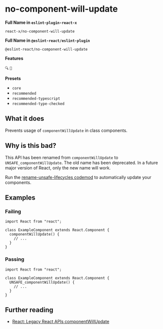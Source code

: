 # no-component-will-update

**Full Name in `eslint-plugin-react-x`**

```plain copy
react-x/no-component-will-update
```

**Full Name in `@eslint-react/eslint-plugin`**

```plain copy
@eslint-react/no-component-will-update
```

**Features**

`🔍` `🔄`

**Presets**

- `core`
- `recommended`
- `recommended-typescript`
- `recommended-type-checked`

## What it does

Prevents usage of `componentWillUpdate` in class components.

## Why is this bad?

This API has been renamed from `componentWillUpdate` to `UNSAFE_componentWillUpdate`. The old name has been deprecated. In a future major version of React, only the new name will work.

Run the [rename-unsafe-lifecycles codemod](https://github.com/reactjs/react-codemod#rename-unsafe-lifecycles) to automatically update your components.

## Examples

### Failing

```tsx
import React from "react";

class ExampleComponent extends React.Component {
  componentWillUpdate() {
    // ...
  }
}
```

### Passing

```tsx
import React from "react";

class ExampleComponent extends React.Component {
  UNSAFE_componentWillUpdate() {
    // ...
  }
}
```

## Further reading

- [React: Legacy React APIs componentWillUpdate](https://react.dev/reference/react/Component#componentwillupdate)
